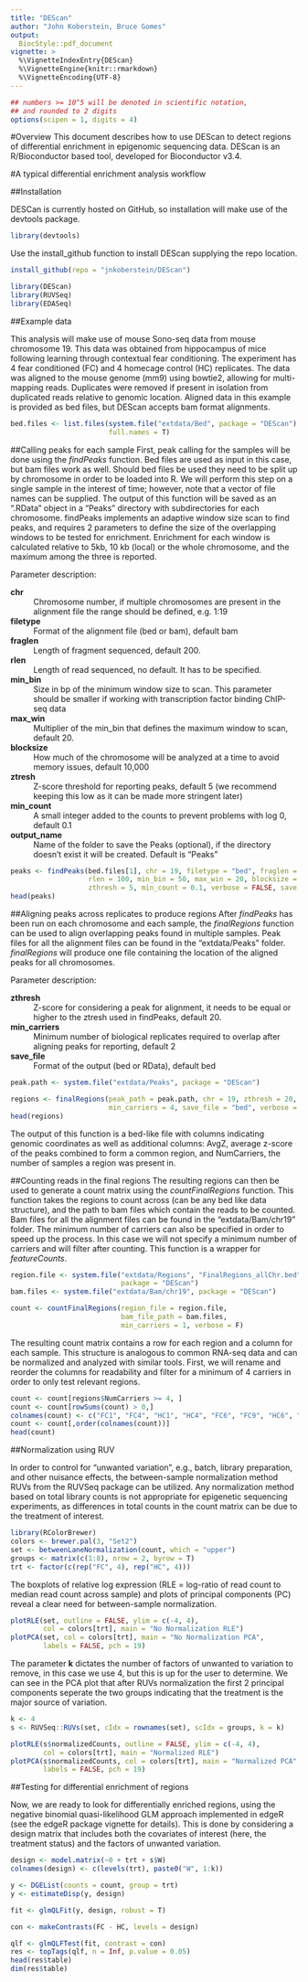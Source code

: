 ```yaml
---
title: "DEScan"
author: "John Koberstein, Bruce Gomes"
output: 
  BiocStyle::pdf_document
vignette: >
  %\VignetteIndexEntry{DEScan}
  %\VignetteEngine{knitr::rmarkdown}
  %\VignetteEncoding{UTF-8}  
---
```


``` r
## numbers >= 10^5 will be denoted in scientific notation,
## and rounded to 2 digits
options(scipen = 1, digits = 4)
```

#Overview
This document describes how to use DEScan to detect regions of differential enrichment in epigenomic sequencing data. DEScan is an R/Bioconductor based tool, developed for Bioconductor v3.4.

#A typical differential enrichment analysis workflow

##Installation

DESCan is currently hosted on GitHub, so installation will make use of the devtools package.

```r
library(devtools)
```

Use the install_github function to install DEScan supplying the repo location.

```r
install_github(repo = "jnkoberstein/DEScan")
```
```r
library(DEScan)
library(RUVSeq)
library(EDASeq)
```

##Example data

This analysis will make use of mouse Sono-seq data from mouse chromosome 19. This data was obtained from hippocampus of mice following learning through contextual fear conditioning. The experiment has 4 fear conditioned (FC) and 4 homecage control (HC) replicates. The data was aligned to the mouse genome (mm9) using bowtie2, allowing for multi-mapping reads. Duplicates were removed if present in isolation from duplicated reads relative to genomic location. Aligned data in this example is provided as bed files, but DEScan accepts bam format alignments. 

```r
bed.files <- list.files(system.file("extdata/Bed", package = "DEScan"),
                        full.names = T)
```


##Calling peaks for each sample
First, peak calling for the samples will be done using the *findPeaks* function. Bed files are used as input in this case, but bam files work as well. Should bed files be used they need to be split up by chromosome in order to be loaded into R. We will perform this step on a single sample in the interest of time; however, note that a vector of file names can be supplied. The output of this function will be saved as an “.RData" object in a "Peaks" directory with subdirectories for each chromosome. findPeaks implements an adaptive window size scan to find peaks, and requires 2 parameters to define the size of the overlapping windows to be tested for enrichment. Enrichment for each window is calculated relative to 5kb, 10 kb (local) or the whole chromosome, and the maximum among the three is reported.

Parameter description:  

**chr**
:  Chromosome number, if multiple chromosomes are present in the alignment file the range should be defined,  e.g. 1:19  

**filetype**
:  Format of the alignment file (bed or bam), default bam

**fraglen**
:  Length of fragment sequenced, default 200.  

**rlen**
:  Length of read sequenced, no default. It has to be specified.  

**min_bin**
:  Size in bp of the minimum window size to scan. This parameter should be smaller if working with transcription factor binding ChIP-seq data  

**max_win**
:  Multiplier of the min_bin that defines the maximum window to scan, default 20.  

**blocksize**
:  How much of the chromosome will be analyzed at a time to avoid memory issues, default 10,000  

**ztresh**
:  Z-score threshold for reporting peaks, default 5 (we recommend keeping this low as it can be made more stringent later)  

**min_count**
:  A small integer added to the counts to prevent problems with log 0, default 0.1  

**output_name**
:  Name of the folder to save the Peaks (optional), if the directory doesn’t exist it will be created. Default is “Peaks”

```r
peaks <- findPeaks(bed.files[1], chr = 19, filetype = "bed", fraglen = 200,
                   rlen = 100, min_bin = 50, max_win = 20, blocksize = 10000,
                   zthresh = 5, min_count = 0.1, verbose = FALSE, save = FALSE)
head(peaks)
```

##Aligning peaks across replicates to produce regions
After *findPeaks* has been run on each chromosome and each sample, the *finalRegions* function can be used to align overlapping peaks found in multiple samples. Peak files for all the alignment files can be found in the “extdata/Peaks” folder. *finalRegions* will produce one file containing the location of the aligned peaks for all chromosomes.

Parameter description:

**zthresh**
:  Z-score for considering a peak for alignment, it needs to be equal or higher to the ztresh used in findPeaks, default 20.

**min_carriers**
:  Minimum number of biological replicates required to overlap after aligning peaks for reporting, default 2

**save_file**
:  Format of the output (bed or RData), default bed

```r
peak.path <- system.file("extdata/Peaks", package = "DEScan")

regions <- finalRegions(peak_path = peak.path, chr = 19, zthresh = 20, 
                        min_carriers = 4, save_file = "bed", verbose = FALSE)
head(regions)
```

The output of this function is a bed-like file with columns indicating genomic coordinates as well as additional columns: AvgZ, average z-score of the peaks combined to form a common region, and NumCarriers, the number of samples a region was present in.

##Counting reads in the final regions
The resulting regions can then be used to generate a count matrix using the *countFinalRegions* function. This function takes the regions to count across (can be any bed like data structure), and the path to bam files which contain the reads to be counted. Bam files for all the alignment files can be found in the “extdata/Bam/chr19” folder. The minimum number of carriers can also be specified in order to speed up the process. In this case we will not specify a minimum number of carriers and will filter after counting. This function is a wrapper for *featureCounts*.

```r
region.file <- system.file("extdata/Regions", "FinalRegions_allChr.bed", 
                           package = "DEScan")
bam.files <- system.file("extdata/Bam/chr19", package = "DEScan")

count <- countFinalRegions(region_file = region.file, 
                           bam_file_path = bam.files, 
                           min_carriers = 1, verbose = F)
```

The resulting count matrix contains a row for each region and a column for each sample. This structure is analogous to common RNA-seq data and can be normalized and analyzed with similar tools. First, we will rename and reorder the columns for readability and filter for a minimum of 4 carriers in order to only test relevant regions.

```r
count <- count[regions$NumCarriers >= 4, ]
count <- count[rowSums(count) > 0,]
colnames(count) <- c("FC1", "FC4", "HC1", "HC4", "FC6", "FC9", "HC6", "HC9")
count <- count[,order(colnames(count))]
head(count)
```

##Normalization using RUV

In order to control for “unwanted variation”, e.g., batch, library preparation, and other nuisance effects, the between-sample normalization method RUVs from the RUVSeq package can be utilized. Any normalization method based on total library counts is not appropriate for epigenetic sequencing experiments, as differences in total counts in the count matrix can be due to the treatment of interest.

```r
library(RColorBrewer)
colors <- brewer.pal(3, "Set2")
set <- betweenLaneNormalization(count, which = "upper")
groups <- matrix(c(1:8), nrow = 2, byrow = T)
trt <- factor(c(rep("FC", 4), rep("HC", 4)))
```

The boxplots of relative log expression (RLE = log-ratio of read count to median read count across sample) and plots of principal components (PC) reveal a clear need for between-sample normalization.

```r
plotRLE(set, outline = FALSE, ylim = c(-4, 4), 
        col = colors[trt], main = "No Normalization RLE")
plotPCA(set, col = colors[trt], main = "No Normalization PCA", 
        labels = FALSE, pch = 19)
```

The parameter **k** dictates the number of factors of unwanted to variation to remove, in this case we use 4, but this is up for the user to determine. We can see in the PCA plot that after RUVs normalization the first 2 principal components seperate the two groups indicating that the treatment is the major source of variation.

```r
k <- 4
s <- RUVSeq::RUVs(set, cIdx = rownames(set), scIdx = groups, k = k)

plotRLE(s$normalizedCounts, outline = FALSE, ylim = c(-4, 4), 
        col = colors[trt], main = "Normalized RLE")
plotPCA(s$normalizedCounts, col = colors[trt], main = "Normalized PCA",
        labels = FALSE, pch = 19)
```

##Testing for differential enrichment of regions

Now, we are ready to look for differentially enriched regions, using the negative binomial quasi-likelihood GLM approach implemented in edgeR (see the edgeR package vignette for details). This is done by considering a design matrix that includes both the covariates of interest (here, the treatment status) and the factors of unwanted variation.

```r
design <- model.matrix(~0 + trt + s$W)
colnames(design) <- c(levels(trt), paste0("W", 1:k))

y <- DGEList(counts = count, group = trt)
y <- estimateDisp(y, design)

fit <- glmQLFit(y, design, robust = T)

con <- makeContrasts(FC - HC, levels = design)

qlf <- glmQLFTest(fit, contrast = con)
res <- topTags(qlf, n = Inf, p.value = 0.05)
head(res$table)
dim(res$table)
```
